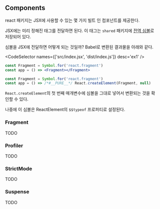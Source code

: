 
## Components

react 패키지는 JSX에 사용할 수 있는 몇 가지 빌트 인 컴포넌트를 제공한다.

JSX에는 미리 정해진 태그를 전달하면 된다. 이 태그는 `shared` 패키지에 [전역 심볼](https://github.com/facebook/react/blob/main/packages/shared/ReactSymbols.js)로 저장되어 있다.

심볼을 JSX에 전달하면 어떻게 되는 것일까? Babel로 변환된 결과물을 아래와 같다.

<CodeSelector names={['src/index.jsx', 'dist/index.js']} desc='ex1' />

```jsx
const Fragment = Symbol.for('react.fragment')
const app = () => <Fragment></Fragment>
```

```js
const Fragment = Symbol.for('react.fragment')
const app = () => /*#__PURE__*/ React.createElement(Fragment, null)
```

`React.createElement`의 첫 번째 매개변수에 심볼을 그대로 넣어서 변환되는 것을 확인할 수 있다.

나중에 이 심볼은 ReactElement의 `$$typeof` 프로퍼티로 설정된다.

### Fragment

TODO

### Profiler

TODO

### StrictMode

TODO

### Suspense

TODO

